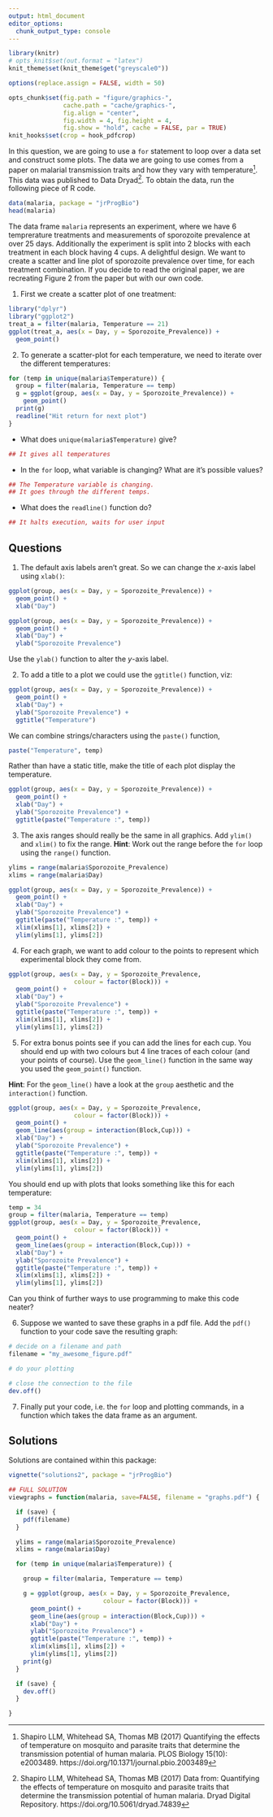 ```yaml
---
output: html_document
editor_options: 
  chunk_output_type: console
---
```

```r
library(knitr)
# opts_knit$set(out.format = "latex")
knit_theme$set(knit_theme$get("greyscale0"))

options(replace.assign = FALSE, width = 50)

opts_chunk$set(fig.path = "figure/graphics-",
               cache.path = "cache/graphics-",
               fig.align = "center",
               fig.width = 4, fig.height = 4,
               fig.show = "hold", cache = FALSE, par = TRUE)
knit_hooks$set(crop = hook_pdfcrop)
```

In this question, we are going to use a `for` statement to
loop over a data set and construct some plots. The data we are going to use comes from a paper on malarial transmission traits and how they vary with temperature[^1]. This data was published to Data Dryad[^2]. To obtain the data, run the following piece of R code. 

[^1]: Shapiro LLM, Whitehead SA, Thomas MB (2017) Quantifying the effects of temperature on mosquito and parasite traits that determine the transmission potential of human malaria. PLOS Biology 15(10): e2003489. https://doi.org/10.1371/journal.pbio.2003489

[^2]: Shapiro LLM, Whitehead SA, Thomas MB (2017) Data from: Quantifying the effects of temperature on mosquito and parasite traits that determine the transmission potential of human malaria. Dryad Digital Repository. https://doi.org/10.5061/dryad.74839


```r
data(malaria, package = "jrProgBio")
head(malaria)
``` 

The data frame `malaria` represents an experiment, where we have 6 temprerature treatments and measurements of sporozoite prevalence at over 25 days. Additionally the experiment is split into 2 blocks with each treatment in each block having 4 cups. A delightful design. We want to create a
scatter and line plot of sporozoite prevalence over time, for each treatment combination. If you decide to read the original paper, we are recreating Figure 2 from the paper but with our own code.

1. First we create a scatter plot of one treatment:

```r
library("dplyr")
library("ggplot2")
treat_a = filter(malaria, Temperature == 21)
ggplot(treat_a, aes(x = Day, y = Sporozoite_Prevalence)) +
  geom_point()
```


2. To generate a scatter-plot for each temperature, we need to iterate over the different temperatures:

```r
for (temp in unique(malaria$Temperature)) {
  group = filter(malaria, Temperature == temp)
  g = ggplot(group, aes(x = Day, y = Sporozoite_Prevalence)) +
    geom_point()
  print(g)
  readline("Hit return for next plot")
}
```
* What does `unique(malaria$Temperature)` give?
```r
## It gives all temperatures
```
* In the `for` loop, what variable is changing? What are it's possible values?
```r
## The Temperature variable is changing.
## It goes through the different temps.
```
* What does the `readline()` function do?

```r
## It halts execution, waits for user input
```


## Questions

1. The default axis labels aren't great. So we can change the $x$-axis label using `xlab()`:
```r
ggplot(group, aes(x = Day, y = Sporozoite_Prevalence)) +
  geom_point() + 
  xlab("Day")
```
```r
ggplot(group, aes(x = Day, y = Sporozoite_Prevalence)) +
  geom_point() + 
  xlab("Day") + 
  ylab("Sporozoite Prevalence")
```
Use the `ylab()` function to alter the $y$-axis label.

2. To add a title to a plot we could use the `ggtitle()` function, viz:

```r
ggplot(group, aes(x = Day, y = Sporozoite_Prevalence)) +
  geom_point() + 
  xlab("Day") + 
  ylab("Sporozoite Prevalence") + 
  ggtitle("Temperature")
```

We can combine strings/characters using the `paste()` function,

```r
paste("Temperature", temp)
```

Rather than have a static title, make the title of each plot display the temperature.

```r
ggplot(group, aes(x = Day, y = Sporozoite_Prevalence)) +
  geom_point() + 
  xlab("Day") + 
  ylab("Sporozoite Prevalence") + 
  ggtitle(paste("Temperature :", temp))
```

3. The axis ranges should really be the same in all graphics. Add `ylim()` and `xlim()` to fix the range. __Hint__: Work out the range before the `for` loop using the `range()` function.

```r
ylims = range(malaria$Sporozoite_Prevalence)
xlims = range(malaria$Day)

ggplot(group, aes(x = Day, y = Sporozoite_Prevalence)) +
  geom_point() + 
  xlab("Day") + 
  ylab("Sporozoite Prevalence") + 
  ggtitle(paste("Temperature :", temp)) + 
  xlim(xlims[1], xlims[2]) + 
  ylim(ylims[1], ylims[2])
```

4. For each graph, we want to add colour to the points to represent which experimental block they come from. 

```r
ggplot(group, aes(x = Day, y = Sporozoite_Prevalence,
                  colour = factor(Block))) +
  geom_point() + 
  xlab("Day") + 
  ylab("Sporozoite Prevalence") + 
  ggtitle(paste("Temperature :", temp)) + 
  xlim(xlims[1], xlims[2]) + 
  ylim(ylims[1], ylims[2])
```


5. For extra bonus points see if you can add the lines for each cup. You should end up with two colours but 4 line traces of each colour (and your points of course). Use the `geom_line()` function in the same way you used the `geom_point()` function.

__Hint__: For the `geom_line()` have a look at the `group` aesthetic and the `interaction()` function.

```r
ggplot(group, aes(x = Day, y = Sporozoite_Prevalence,
                  colour = factor(Block))) +
  geom_point() + 
  geom_line(aes(group = interaction(Block,Cup))) + 
  xlab("Day") + 
  ylab("Sporozoite Prevalence") + 
  ggtitle(paste("Temperature :", temp)) + 
  xlim(xlims[1], xlims[2]) + 
  ylim(ylims[1], ylims[2])
```



You should end up with plots that looks something like this for each temperature:

```r
temp = 34
group = filter(malaria, Temperature == temp)
ggplot(group, aes(x = Day, y = Sporozoite_Prevalence,
                  colour = factor(Block))) +
  geom_point() + 
  geom_line(aes(group = interaction(Block,Cup))) + 
  xlab("Day") + 
  ylab("Sporozoite Prevalence") + 
  ggtitle(paste("Temperature :", temp)) + 
  xlim(xlims[1], xlims[2]) + 
  ylim(ylims[1], ylims[2])
```

Can you think of further ways to use programming to make this code neater?

6. Suppose we wanted to save these graphs in a pdf file. Add the `pdf()` function to your code save the resulting graph:

```r
# decide on a filename and path
filename = "my_awesome_figure.pdf"

# do your plotting

# close the connection to the file
dev.off()
```

7. Finally put your code, i.e. the `for` loop and plotting commands, in a function which takes the data frame as an argument.

## Solutions

Solutions are contained within this package:
```r
vignette("solutions2", package = "jrProgBio")
```

```r
## FULL SOLUTION
viewgraphs = function(malaria, save=FALSE, filename = "graphs.pdf") {

  if (save) {
    pdf(filename)
  }

  ylims = range(malaria$Sporozoite_Prevalence)
  xlims = range(malaria$Day)

  for (temp in unique(malaria$Temperature)) {

    group = filter(malaria, Temperature == temp)

    g = ggplot(group, aes(x = Day, y = Sporozoite_Prevalence,
                          colour = factor(Block))) +
      geom_point() + 
      geom_line(aes(group = interaction(Block,Cup))) + 
      xlab("Day") + 
      ylab("Sporozoite Prevalence") + 
      ggtitle(paste("Temperature :", temp)) + 
      xlim(xlims[1], xlims[2]) + 
      ylim(ylims[1], ylims[2])
    print(g)
  }

  if (save) {
    dev.off()
  }

}
```
